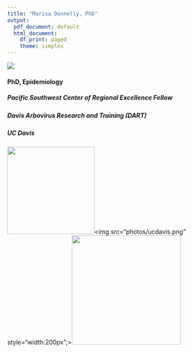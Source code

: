 ```yaml
---
title: "Marisa Donnelly, PhD"
output:
  pdf_document: default
  html_document:
    df_print: paged
    theme: simplex
---
```

<div class="index-main">
  <div class="main-photo"><img src="photos/Black_white_headshot.jpg"></div>
  <div id="main-text">
  <div class="inner-text">
  <h4>PhD, Epidemiology</h4>
  <h5>Pacific Southwest Center of Regional Excellence Fellow</h5>
  <h5>Davis Arbovirus Research and Training (DART)</h5>
  <h5>UC Davis</h5>
  </div>
  </div>
</div>


<div class="bottom-photo"><img src="photos/DART.jpg" style="width:200px;"><img src="photos/ucdavis.png" style="width:200px";><img src="photos/PacVec.png" style="width:250px;"></div>
